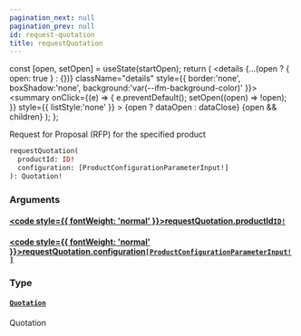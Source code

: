```yaml
---
pagination_next: null
pagination_prev: null
id: request-quotation
title: requestQuotation
---
```









  const [open, setOpen] = useState(startOpen);
  return (
    <details {...(open ? { open: true } : {})} className="details" style={{ border:'none', boxShadow:'none', background:'var(--ifm-background-color)' }}>
      <summary
        onClick={(e) => {
          e.preventDefault();
          setOpen((open) => !open);
        }}
        style={{ listStyle:'none' }}
      >
      {open ? dataOpen : dataClose}
      </summary>
      {open && children}
    </details>
  );
};








Request for Proposal (RFP) for the specified product


```graphql
requestQuotation(
  productId: ID!
  configuration: [ProductConfigurationParameterInput!]
): Quotation!
```




### Arguments

#### [<code style={{ fontWeight: 'normal' }}>requestQuotation.<b>productId</b></code>](#)<Bullet />[`ID!`](/types/scalars/id.mdx) <Badge class="badge badge--secondary" text="non-null"/> <Badge class="badge badge--secondary" text="scalar"/> 



#### [<code style={{ fontWeight: 'normal' }}>requestQuotation.<b>configuration</b></code>](#)<Bullet />[`[ProductConfigurationParameterInput!]`](/types/inputs/product-configuration-parameter-input.mdx) <Badge class="badge badge--secondary" text="list"/> <Badge class="badge badge--secondary" text="input"/> 



### Type

#### [`Quotation`](/types/objects/quotation.mdx) <Badge class="badge badge--secondary" text="object"/> 
Quotation






